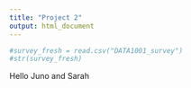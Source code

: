 ```yaml
---
title: "Project 2"
output: html_document
---
```


```r
#survey_fresh = read.csv("DATA1001_survey")
#str(survey_fresh)
```

Hello Juno and Sarah